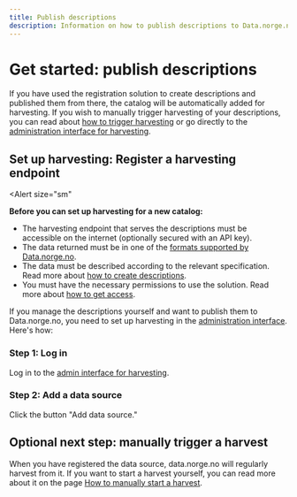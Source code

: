 ```yaml
---
title: Publish descriptions
description: Information on how to publish descriptions to Data.norge.no.
---
```


# Get started: publish descriptions

If you have used the registration solution to create descriptions and published them from there, the catalog will be automatically added for harvesting.
If you wish to manually trigger harvesting of your descriptions, you can read about [how to trigger harvesting](/docs/tutorials/publishing-data-descriptions/4-triggering-harvest) or go directly to the [administration interface for harvesting](https://admin.fellesdatakatalog.digdir.no/data-sources).

## Set up harvesting: Register a harvesting endpoint

<Alert
    size="sm"
>
**Before you can set up harvesting for a new catalog:**

-   The harvesting endpoint that serves the descriptions must be accessible on the internet (optionally secured with an API key).
-   The data returned must be in one of the [formats supported by Data.norge.no](/docs/tutorials/publishing-data-descriptions/1-creating-descriptions-self).
-   The data must be described according to the relevant specification. Read more about [how to create descriptions](/docs/tutorials/publishing-data-descriptions/1-creating-descriptions-self).
-   You must have the necessary permissions to use the solution. Read more about [how to get access](/docs/login-and-access).

</Alert>

If you manage the descriptions yourself and want to publish them to Data.norge.no, you need to set up harvesting in the [administration interface](https://admin.fellesdatakatalog.digdir.no/data-sources). Here's how:

### Step 1: Log in

Log in to the [admin interface for harvesting](https://admin.fellesdatakatalog.digdir.no/data-sources).

### Step 2: Add a data source

Click the button "Add data source."

## Optional next step: manually trigger a harvest

When you have registered the data source, data.norge.no will regularly harvest from it.
If you want to start a harvest yourself, you can read more about it on the page [How to manually start a harvest](/docs/tutorials/publishing-data-descriptions/4-triggering-harvest).

